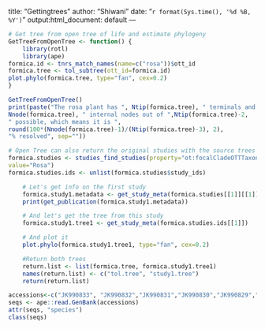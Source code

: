 title: "Gettingtrees"
author: "Shiwani"
date: "`r format(Sys.time(), '%d %B, %Y')`"
output:html_document: default
---
```r
# Get tree from open tree of life and estimate phylogeny
GetTreeFromOpenTree <- function() {
    library(rotl)
    library(ape)
formica.id <- tnrs_match_names(name=c("rosa"))$ott_id
formica.tree <- tol_subtree(ott_id=formica.id)
plot.phylo(formica.tree, type="fan", cex=0.2)
}

GetTreeFromOpenTree()
print(paste("The rosa plant has ", Ntip(formica.tree), " terminals and ",
Nnode(formica.tree), " internal nodes out of ",Ntip(formica.tree)-2,
" possible, which means it is ",
round(100*(Nnode(formica.tree)-1)/(Ntip(formica.tree)-3), 2),
"% resolved", sep=""))

# Open Tree can also return the original studies with the source trees
formica.studies <- studies_find_studies(property="ot:focalCladeOTTTaxonName",
value="Rosa")
formica.studies.ids <- unlist(formica.studies$study_ids)

    # Let's get info on the first study
    formica.study1.metadata <- get_study_meta(formica.studies[[1]][[1]])
    print(get_publication(formica.study1.metadata))

    # And let's get the tree from this study
    formica.study1.tree1 <- get_study_meta(formica.studies.ids[[1]])

    # And plot it
    plot.phylo(formica.study1.tree1, type="fan", cex=0.2)

    #Return both trees
    return.list <- list(formica.tree, formica.study1.tree1)
    names(return.list) <- c("tol.tree", "study1.tree")
    return(return.list)
```
```r
accessions<-c("JK990833", "JK990832","JK990831","JK990830","JK990829","JK990827")
seqs <- ape::read.GenBank(accessions)
attr(seqs, "species")
class(seqs)
```
